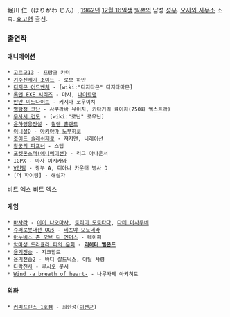 堀川 仁（ほりかわ じん）, [[1962년]] [[12월 16일]]생 [[일본]]의 남성 [[성우]]. [[오사와 사무소]] 소속. [[효고]]현 출신.

=== 출연작 ===
==== 애니메이션 ====
 * [[고르고13]] - 프랑크 카터
 * [[기수신세기 조이드]] - 로브 하만
 * [[디지몬 어드벤처]] - [wiki:"디지타몬" 디지타마몬]
 * [[록맨 EXE 시리즈]] - 마사, [[나이트맨]]
 * [[만안 미드나이트]] - 키지마 코우이치
 * [[명탐정 코난]] - 사쿠라바 유이치, 카타기리 료이치(750화 엑스트라)
 * [[무사시 건도]] - [wiki:"로닌" 로우닌]
 * [[은하영웅전설]] - [[윌렘 홀랜드]]
 * [[이니셜D]] - [[아키야마 노부히코]]
 * [[조이드 슬래쉬제로]] - 져지맨, 나레이션
 * [[창궁의 파프너]] - 스탭
 * [[포켓몬스터(애니메이션)]] - 리그 아나운서
 * IGPX - 마사 이시카와
 * [[∀건담]] - 광부 A, 디아나 카운터 병사 D
 * [더 파이팅] - 해설자
비트 엑스 비트 엑스
==== 게임 ====
 * [[바사라]] - [[이이 나오마사]], [[토리이 모토타다]], [[다테 마사무네]]
 * [[슈퍼로봇대전 OGs]] - [[테츠야 오노데라]]
 * [[아누비스 존 오브 디 엔더스]] - 테이퍼
 * [[악마성 드라큘라 피의 윤회]] - '''[[리히터 벨몬드]]'''
 * [[용기전승]] - 지크할트
 * [[용기전승2]] - 바디 살드닉스, 아딜 사령
 * [[타락천사]] - 루시오 롯시
 * [[Wind -a breath of heart-]] - 나루카제 아키히토

==== 외화 ====
 * [[커피프린스 1호점]] - 최한성([[이선균]])
